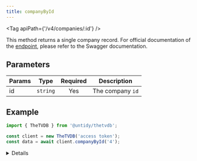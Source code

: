 ```yaml
---
title: companyById
---
```



<Tag apiPath={'/v4/companies/:id'} />

This method returns a single company record. For official documentation of the
[endpoint](https://thetvdb.github.io/v4-api/#/Companies/getCompany), please refer to the Swagger
documentation.

## Parameters

| Params | Type     | Required | Description      |
| ------ | -------- | :------: | ---------------- |
| id     | `string` |   Yes    | The company `id` |

## Example

```js {4}
import { TheTVDB } from '@untidy/thetvdb';

const client = new TheTVDB('access token');
const data = await client.companyById('4');
```

<Details>

```js
{
  status: 'success',
  data: {
    id: 4,
    name: 'Aaj TV',
    slug: 'aaj-tv',
    nameTranslations: ['eng'],
    overviewTranslations: [],
    aliases: [],
    country: 'pak',
    primaryCompanyType: 1,
    activeDate: null,
    inactiveDate: null,
    companyType: {
      companyTypeId: 1,
      companyTypeName: 'Network',
    },
    parentCompany: {
      id: null,
      name: null,
      relation: {
        id: null,
        typeName: null,
      },
    },
    tagOptions: null,
  },
};
```

</Details>
